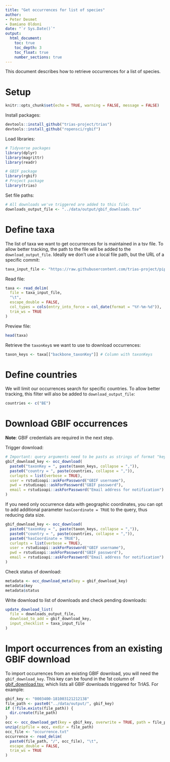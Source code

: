 ```yaml
---
title: "Get occurrences for list of species"
author:
- Peter Desmet
- Damiano Oldoni
date: "`r Sys.Date()`"
output:
  html_document:
    toc: true
    toc_depth: 3
    toc_float: true
    number_sections: true
---
```


This document describes how to retrieve occurrences for a list of species.

# Setup

```r
knitr::opts_chunk$set(echo = TRUE, warning = FALSE, message = FALSE)
```

Install packages:

```r
devtools::install_github("trias-project/trias")
devtools::install_github("ropensci/rgbif")
```

Load libraries:

```r
# Tidyverse packages
library(dplyr)
library(magrittr)
library(readr)

# GBIF package
library(rgbif)
# Project package
library(trias)
```

Set file paths:

```r
# All downloads we've triggered are added to this file:
downloads_output_file <- "../data/output/gbif_downloads.tsv"
```

# Define taxa

The list of taxa we want to get occurrences for is maintained in a tsv file. To allow better tracking, the path to the file will be added to the `download_output_file`. Ideally we don't use a local file path, but the URL of a specific commit:

```r
taxa_input_file <- "https://raw.githubusercontent.com/trias-project/pipeline/improve-grid-size-effects-%2340/data/input/occ_indicator_emerging_species_AOO.tsv"
```

Read file:

```r
taxa <- read_delim(
  file = taxa_input_file,
  "\t",
  escape_double = FALSE,
  col_types = cols(entry_into_force = col_date(format = "%Y-%m-%d")),
  trim_ws = TRUE
)
```

Preview file:

```r
head(taxa)
```

Retrieve the `taxonKey`s we want to use to download occurrences:

```r
taxon_keys <- taxa[["backbone_taxonKey"]] # Column with taxonKeys
```

# Define countries

We will limit our occurrences search for specific countries. To allow better tracking, this filter will also be added to `download_output_file`:

```r
countries <- c("BE")
```

# Download GBIF occurrences

**Note**: GBIF credentials are required in the next step.

Trigger download:

```r
# Important: query arguments need to be pasts as strings of format "key = value"
gbif_download_key <- occ_download(
  paste0("taxonKey = ", paste(taxon_keys, collapse = ",")),
  paste0("country = ", paste(countries, collapse = ",")),
  curlopts = list(verbose = TRUE),
  user = rstudioapi::askForPassword("GBIF username"),
  pwd = rstudioapi::askForPassword("GBIF password"),
  email = rstudioapi::askForPassword("Email address for notification")
)
```

If you need only occurrence data with geographic coordinates, you can opt to add additional parameter `hasCoordinate = TRUE` to the query, thus reducing data size.

```r
gbif_download_key <- occ_download(
  paste0("taxonKey = ", paste(taxon_keys, collapse = ",")), 
  paste0("country = ", paste(countries, collapse = ",")),
  paste0("hasCoordinate = TRUE"),
  curlopts = list(verbose = TRUE),
  user = rstudioapi::askForPassword("GBIF username"),
  pwd = rstudioapi::askForPassword("GBIF password"),
  email = rstudioapi::askForPassword("Email address for notification")
)
```

Check status of download:

```r
metadata <- occ_download_meta(key = gbif_download_key)
metadata$key
metadata$status
```

Write download to list of downloads and check pending downloads:

```r
update_download_list(
  file = downloads_output_file,
  download_to_add = gbif_download_key,
  input_checklist = taxa_input_file
)
```

# Import occurrences from an existing GBIF download

To import occurrences from an existing GBIF download, you will need the `gbif_download_key`. This key can be found in the 1st column of [gbif_download.tsv](../data/output/gbif_downloads.tsv), which lists all GBIF downloads triggered for TrIAS. For example:

```r
gbif_key <- "0003400-181003121212138"
file_path <- paste0("../data/output/", gbif_key)
if (!file.exists(file_path)) {
  dir.create(file_path)
}
occ <- occ_download_get(key = gbif_key, overwrite = TRUE, path = file_path)
unzip(zipfile = occ, exdir = file_path)
occ_file <- "occurrence.txt"
occurrence <- read_delim(
  paste0(file_path, "/", occ_file), "\t",
  escape_double = FALSE,
  trim_ws = TRUE
)
```
